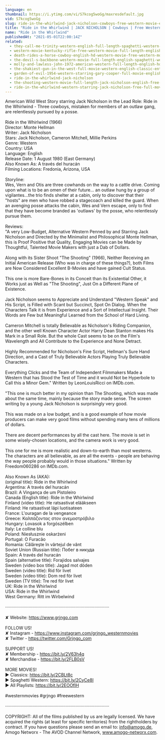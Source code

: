 ```yaml
---
language: en
thumbnail: https://i.ytimg.com/vi/S7kcog5woGg/maxresdefault.jpg
vid: S7kcog5woGg
slug: ride-in-the-whirlwind-jack-nicholson-cowboys-free-western-movie-english
title: "Ride in the Whirlwind | JACK NICHOLSON | Cowboys | Free Western Movie | English"
name: "Ride in the Whirlwind"
publishedAt: "2021-05-01T22:00:14Z"
related:
  - they-call-me-trinity-western-english-full-length-spaghetti-western-film-full-movie
  - western-movie-kentucky-rifle-free-western-movie-full-length-english-full-movies
  - death-rides-a-horse-cowboy-english-hd-western-movie-free-western-movies
  - the-devil-s-backbone-western-movie-full-length-english-spaghetti-western-cowboyfilm-watchfree
  - molly-and-lawless-john-1972-american-western-full-length-english-hd-free-full-moves
  - the-shakiest-gun-in-the-west-full-movie-western-english-classic-entire-film-full-free-movies
  - garden-of-evil-1954-western-starring-gary-cooper-full-movie-english-full-free-western-movies
  - ride-in-the-whirlwind-jack-nicholson
  - the-shooting-western-movie-full-length-jack-nicholson-english-free-full-westerns
  - ride-in-the-whirlwind-western-starring-jack-nicholson-free-full-movie-english-youtube-movies
---
```


American Wild West Story starring Jack Nicholson in the Lead Role: Ride in the Whirlwind - Three cowboys, mistaken for members of an outlaw gang, are relentlessly pursued by a posse.<br />
<br />
Ride in the Whirlwind (1966)<br />
Director: Monte Hellman<br />
Writer: Jack Nicholson<br />
Stars: Jack Nicholson, Cameron Mitchell, Millie Perkins <br />
Genre: Western <br />
Country: USA<br />
Language: English<br />
Release Date: 1 August 1980 (East Germany) <br />
Also Known As: A través del huracán <br />
Filming Locations: Fredonia, Arizona, USA <br />
<br />
Storyline:<br />
Wes, Vern and Otis are three cowhands on the way to a cattle drive. Coming upon what is to be an omen of their future... an outlaw hung by a group of vigilantes...the trio finds shelter at a cabin, only to discover that their "hosts" are men who have robbed a stagecoach and killed the guard. When an avenging posse attacks the cabin, Wes and Vern escape, only to find that they have become branded as 'outlaws' by the posse, who relentlessly pursue them.<br />
<br />
Reviews:<br />
"A very Low-Budget, Alternative Western Penned by and Starring Jack Nicholson and Directed by the Minimalist and Philosophical Monte Hellman, this is Proof Positive that Quality, Engaging Movies can be Made by Thoughtful, Talented Movie Makers with just a Dab of Dollars.<br />
<br />
Along with its Sister Shoot "The Shooting" (1966), Neither Receiving an Initial American Release (Who was in charge of these things?), both Films are Now Considered Excellent B-Movies and have gained Cult Status.<br />
<br />
This one is more Bare-Bones in its Conceit than its Existential Other, it Works just as Well as "The Shooting", Just On a Different Plane of Existence.<br />
<br />
Jack Nicholson seems to Appreciate and Understand "Western Speak" and His Script, is Filled with Scant but Succinct, Spot On Dialog. When the Characters Talk it is from Experience and a Sort of Intellectual Insight. Their Words are Few but Meaningful Learned from the School of Hard Living.<br />
<br />
Cameron Mitchell is totally Believable as Nicholson's Riding Companion, and the other well Known Character Actor Harry Dean Stanton makes His Mark in a Small Role. But the whole Cast seems to be on the Film's Wavelength and All Contribute to the Experience and None Detract.<br />
<br />
Highly Recommended for Nicholson's Fine Script, Hellman's Sure Hand Direction, and a Cast of Truly Believable Actors Playing Truly Believable Characters.<br />
<br />
Everything Clicks and the Team of Independent Filmmakers Made a Western that has Stood the Test of Time and it would Not be Hyperbole to Call this a Minor Gem." Written by LeonLouisRicci on IMDb.com.<br />
<br />
"This one is much better in my opinion than The Shooting, which was made about the same time, mainly because the story made sense. The screen writing by a young Jack Nicholson is surprisingly very good.<br />
<br />
This was made on a low budget, and is a good example of how movie producers can make very good films without spending many tens of millions of dollars.<br />
<br />
There are decent performances by all the cast here. The movie is set in some wisely-chosen locations, and the camera work is very good.<br />
<br />
This one for me is more realistic and down-to-earth than most westerns. The characters are all believable, as are all the events - people are behaving the way people probably would in those situations." Written by Freedom060286 on IMDb.com.<br />
<br />
Also Known As (AKA):<br />
(original title): Ride in the Whirlwind<br />
Argentina: A través del huracán<br />
Brazil: A Vingança de um Pistoleiro<br />
Canada (English title): Ride in the Whirlwind<br />
Finland (video title): He ratsastivat elääkseen<br />
Finland: He ratsastivat läpi luotisateen<br />
France: L'ouragan de la vengeance<br />
Greece: Καλπάζοντας στον ανεμοστρόβιλο<br />
Hungary: Lovasok a forgószélben<br />
Italy: Le colline blu<br />
Poland: Niesłusznie oskarżeni<br />
Portugal: O Furacão<br />
Romania: Călăreşte în vârtejul de vânt<br />
Soviet Union (Russian title): Побег в никуда<br />
Spain: A través del huracán<br />
Spain (alternative title): Forajidos salvajes<br />
Sweden (video box title): Jagad mot döden<br />
Sweden (video title): Rid för livet<br />
Sweden (video title): Dom red för livet<br />
Sweden (TV title): Tre red för livet<br />
UK: Ride in the Whirlwind<br />
USA: Ride in the Whirlwind<br />
West Germany: Ritt im Wirbelwind<br />
<br />
····················································································<br />
<br />
✘ Website: https://www.grjngo.com<br />
<br />
FOLLOW US!<br />
✘ Instagram - https://www.instagram.com/grjngo_westernmovies<br />
✘ Twitter - https://twitter.com/Grjngo_com<br />
<br />
SUPPORT US!<br />
✘ Membership - https://bit.ly/2V63h4q<br />
✘ Merchandise - https://bit.ly/2FLB0sV<br />
<br />
MORE MOVIES! <br />
► Classics: https://bit.ly/2CBLt8c <br />
► Spaghetti Western: https://bit.ly/2CyCe8I <br />
► All Playlists: https://bit.ly/2EOOfIH <br />
<br />
#westernmovies #grjngo #freewestern<br />
<br />
····················································································<br />
<br />
COPYRIGHT: All of the films published by us are legally licensed. We have acquired the rights (at least for specific territories) from the rightholders by contract. If you have questions please send an email to: info@amogo.de, Amogo Networx - The AVOD Channel Network, www.amogo-networx.com.
